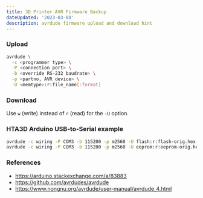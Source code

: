 ```yaml
---
title: 3D Printer AVR Firmware Backup
dateUpdated: '2023-03-08'
description: avrdude firmware upload and download hint
---
```


### Upload

```bash
avrdude \
  -c <programmer type> \
  -P <connection port> \
  -b <override RS-232 baudrate> \
  -p <partno, AVR device> \
  -U <memtype>:r:file_name[:format]
```

### Download

Use `w` (write) instead of `r` (read) for the `-U` option.

### HTA3D Arduino USB-to-Serial example

```bash
avrdude -c wiring -P COM3 -b 115200 -p m2560 -U flash:r:flash-orig.hex:i
avrdude -c wiring -P COM3 -b 115200 -p m2560 -U eeprom:r:eeprom-orig.hex:i
```

### References

- https://arduino.stackexchange.com/a/83883
- https://github.com/avrdudes/avrdude
- https://www.nongnu.org/avrdude/user-manual/avrdude_4.html
